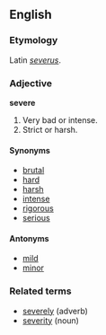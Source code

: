 ==English==

===Etymology===
Latin ''[[severus]]''.

===Adjective===
'''severe'''
# Very bad or intense.
# Strict or harsh.

====Synonyms====
*[[brutal]]
*[[hard]]
*[[harsh]]
*[[intense]]
*[[rigorous]]
*[[serious]]

====Antonyms====
*[[mild]]
*[[minor]]

===Related terms===
*[[severely]] (adverb)
*[[severity]] (noun)